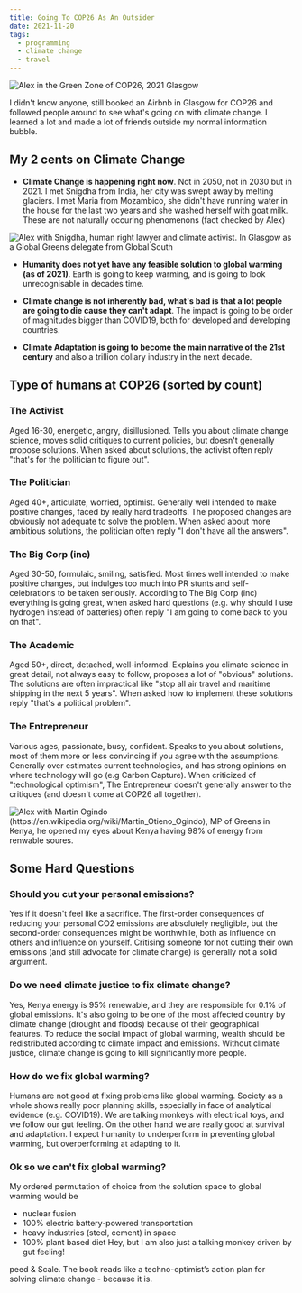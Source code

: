 ```yaml
---
title: Going To COP26 As An Outsider
date: 2021-11-20
tags:
  - programming
  - climate change
  - travel
---
```


![Alex in the Green Zone of COP26, 2021 Glasgow](./IMG_5089.jpg)

I didn't know anyone, still booked an Airbnb in Glasgow for COP26 and followed people around to see what's going on with climate change. 
I learned a lot and made a lot of friends outside my normal information bubble. 

## My 2 cents on Climate Change

- **Climate Change is happening right now**. Not in 2050, not in 2030 but in 2021. I met Snigdha from India, her city was swept away by melting glaciers. I met Maria from Mozambico, she didn't have running water in the house for the last two years and she washed herself with goat milk. These are not naturally occuring phenomenons (fact checked by Alex)

![Alex with Snigdha, human right lawyer and climate activist. In Glasgow as a Global Greens delegate from Global South](./IMG_5165.jpg)

- **Humanity does not yet have any feasible solution to global warming (as of 2021)**. Earth is going to keep warming, and is going to look unrecognisable in decades time.

- **Climate change is not inherently bad, what's bad is that a lot people are going to die cause they can't adapt**. The impact is going to be order of magnitudes bigger than COVID19, both for developed and developing countries.

- **Climate Adaptation is going to become the main narrative of the 21st century** and also a trillion dollary industry in the next decade.

## Type of humans at COP26 (sorted by count)

### The Activist
Aged 16-30, energetic, angry, disillusioned. Tells you about climate change science, moves solid critiques to current policies, but doesn't generally propose solutions. When asked about solutions, the activist often reply "that's for the politician to figure out".

### The Politician
Aged 40+, articulate, worried, optimist. Generally well intended to make positive changes, faced by really hard tradeoffs. The proposed changes are obviously not adequate to solve the problem. When asked about more ambitious solutions, the politician often reply "I don't have all the answers".

### The Big Corp (inc)
Aged 30-50, formulaic, smiling, satisfied. Most times well intended to make positive changes, but indulges too much into PR stunts and self-celebrations to be taken seriously. According to The Big Corp (inc) everything is going great, when asked hard questions (e.g. why should I use hydrogen instead of batteries) often reply "I am going to come back to you on that".

### The Academic
Aged 50+, direct, detached, well-informed. Explains you climate science in great detail, not always easy to follow, proposes a lot of "obvious" solutions. The solutions are often impractical like "stop all air travel and maritime shipping in the next 5 years". When asked how to implement these solutions reply "that's a political problem".

### The Entrepreneur
Various ages, passionate, busy, confident. Speaks to you about solutions, most of them more or less convincing if you agree with the assumptions. Generally over estimates current technologies, and has strong opinions on where technology will go (e.g Carbon Capture). When criticized of "technological optimism", The Entrepreneur doesn't generally answer to the critiques (and doesn't come at COP26 all together).

![Alex with Martin Ogindo (https://en.wikipedia.org/wiki/Martin_Otieno_Ogindo), MP of Greens in Kenya, he opened my eyes about Kenya having 98% of energy from renwable soures.](./IMG_5165.jpg)

## Some Hard Questions

### Should you cut your personal emissions? 
Yes if it doesn't feel like a sacrifice. The first-order consequences of reducing your personal CO2 emissions are absolutely negligible, but the second-order consequences might be worthwhile, both as influence on others and influence on yourself. Critising someone for not cutting their own emissions (and still advocate for climate change) is generally not a solid argument.

### Do we need climate justice to fix climate change?
Yes, Kenya energy is 95% renewable, and they are responsible for 0.1% of global emissions. It's also going to be one of the most affected country by climate change (drought and floods) because of their geographical features. To reduce the social impact of global warming, wealth should be redistributed according to climate impact and emissions. Without climate justice, climate change is going to kill significantly more people.

### How do we fix global warming?
Humans are not good at fixing problems like global warming. Society as a whole shows really poor planning skills, especially in face of analytical evidence (e.g. COVID19). We are talking monkeys with electrical toys, and we follow our gut feeling. On the other hand we are really good at survival and adaptation. I expect humanity to underperform in preventing global warming, but overperforming at adapting to it.

### Ok so we can't fix global warming?
My ordered permutation of choice from the solution space to global warming would be
- nuclear fusion
- 100% electric battery-powered transportation 
- heavy industries (steel, cement) in space
- 100% plant based diet
Hey, but I am also just a talking monkey driven by gut feeling!

peed & Scale. The book reads like a techno-optimist’s action plan for solving climate change - because it is. 

